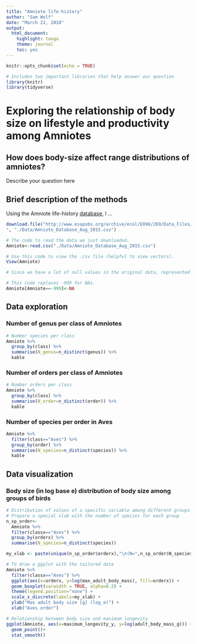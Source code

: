 ```yaml
---
title: "Amniote life-history"
author: "Sam Wolf"
date: "March 22, 2018"
output: 
  html_document:
    highlight: tango
    theme: journal
    toc: yes
---
```


```r
knitr::opts_chunk$set(echo = TRUE)
```


```r
# Includes two important libraries that help answer our question
library(knitr)
library(tidyverse)

```

# Exploring the relationship of body size on lifestyle and productivity among Amniotes
##  How does body-size affect range distributions of amniotes?

Describe your question here

## Brief description of the methods

Using the Amniote life-history [database](http://www.esapubs.org/archive/ecol/E096/269/#data), I ...

```r
download.file("http://www.esapubs.org/archive/ecol/E096/269/Data_Files/Amniote_Database_Aug_2015.csv
", "./Data/Amniote_Database_Aug_2015.csv")

```
```r
# The code to read the data we just downloaded. 
Amniote<-read.csv("./Data/Amniote_Database_Aug_2015.csv")

# Use this code to view the .csv file (helpful to view vectors).
View(Amniote)
```

```r
# Since we have a lot of null values in the original data, represented as -999, we can make these into NA's to make the data more readable. 

# This code replaces -999 for NAs.
Amniote[Amniote==-999]<-NA
```


## Data exploration

### Number of genus per class of Amniotes 
```r
# Number species per class
Amniote %>% 
  group_by(class) %>% 
  summarise(N_genus=n_distinct(genus)) %>% 
  kable
```

### Number of orders per class of Amniotes
```r
# Number orders per class
Amniote %>% 
  group_by(class) %>% 
  summarise(N_order=n_distinct(order)) %>% 
  kable
```


### Number of species per order in Aves
```r
Amniote %>% 
  filter(class=="Aves") %>% 
  group_by(order) %>% 
  summarise(N_species=n_distinct(species)) %>% 
  kable

```


## Data visualization
### Body size (in log base e) distribution of body size among groups of birds
```r
# Distribution of values of a specific variable among different groups
# Prepare a special xlab with the number of species for each group
n_sp_order<-
  Amniote %>% 
  filter(classx=="Aves") %>% 
  group_by(orderx) %>% 
  summarise(N_species=n_distinct(species))

my_xlab <- paste(unique(n_sp_order$orderx),"\n(N=",n_sp_order$N_species,")",sep="")

# To draw a ggplot with the tailored data
Amniote %>% 
  filter(classx=="Aves") %>% 
  ggplot(aes(x=orderx, y=log(max_adult_body_mass), fill=orderx)) +
  geom_boxplot(varwidth = TRUE, alpha=0.2) +
  theme(legend.position="none") +
  scale_x_discrete(labels=my_xlab) +
  ylab("Max adult body size [g] (log_e)") +
  xlab("Aves order")
```


```r
# Relationship between body size and maximum longevity
ggplot(Amniote, aes(x=maximum_longevity_y, y=log(adult_body_mass_g))) + 
  geom_point()+
  stat_smooth()
```


